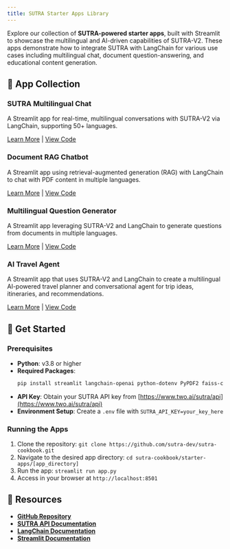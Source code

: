 ```yaml
---
title: SUTRA Starter Apps Library
---
```


Explore our collection of **SUTRA-powered starter apps**, built with Streamlit to showcase the multilingual and AI-driven capabilities of SUTRA-V2. These apps demonstrate how to integrate SUTRA with LangChain for various use cases including multilingual chat, document question-answering, and educational content generation.

## 📱 App Collection

<div style={{ display: 'flex', flexWrap: 'wrap', gap: '20px' }}>

<div style={{ width: '300px', border: '1px solid #ddd', padding: '15px', borderRadius: '8px' }}>
  <h3>SUTRA Multilingual Chat</h3>
  <p>A Streamlit app for real-time, multilingual conversations with SUTRA-V2 via LangChain, supporting 50+ languages.</p>
  <a href="/docs/Starter-Apps/multilingual-chat" style={{ color: '#007bff', textDecoration: 'none' }}>Learn More</a> | <a href="https://github.com/sutra-dev/sutra-cookbook/tree/main/starter-apps/sutra_multilingual_chat" style={{ color: '#007bff', textDecoration: 'none' }}>View Code</a>
</div>

<div style={{ width: '300px', border: '1px solid #ddd', padding: '15px', borderRadius: '8px' }}>
  <h3>Document RAG Chatbot</h3>
  <p>A Streamlit app using retrieval-augmented generation (RAG) with LangChain to chat with PDF content in multiple languages.</p>
  <a href="/docs/Starter-Apps/chat-with-pdf" style={{ color: '#007bff', textDecoration: 'none' }}>Learn More</a> | <a href="https://github.com/sutra-dev/sutra-cookbook/tree/main/starter-apps/Document_RAG_ChatBOT" style={{ color: '#007bff', textDecoration: 'none' }}>View Code</a>
</div>

<div style={{ width: '300px', border: '1px solid #ddd', padding: '15px', borderRadius: '8px' }}>
  <h3>Multilingual Question Generator</h3>
  <p>A Streamlit app leveraging SUTRA-V2 and LangChain to generate questions from documents in multiple languages.</p>
  <a href="/docs/Starter-Apps/mcq-generator" style={{ color: '#007bff', textDecoration: 'none' }}>Learn More</a> | <a href="https://github.com/sutra-dev/sutra-cookbook/tree/main/starter-apps/mcq_generator" style={{ color: '#007bff', textDecoration: 'none' }}>View Code</a>
</div>

<div style={{ width: '300px', border: '1px solid #ddd', padding: '15px', borderRadius: '8px' }}>
  <h3>AI Travel Agent</h3>
  <p>A Streamlit app that uses SUTRA-V2 and LangChain to create a multilingual AI-powered travel planner and conversational agent for trip ideas, itineraries, and recommendations.</p>
  <a href="/docs/Starter-Apps/ai-travel-planner" style={{ color: '#007bff', textDecoration: 'none' }}>Learn More</a> | <a href="https://github.com/sutra-dev/sutra-cookbook/tree/main/starter-apps/ai-travel-planner" style={{ color: '#007bff', textDecoration: 'none' }}>View Code</a>
</div>

</div>

## 🚀 Get Started

### Prerequisites
- **Python**: v3.8 or higher
- **Required Packages**: 
  ```bash
  pip install streamlit langchain-openai python-dotenv PyPDF2 faiss-cpu langchain-community
  ```
- **API Key**: Obtain your SUTRA API key from [https://www.two.ai/sutra/api](https://www.two.ai/sutra/api)
- **Environment Setup**: Create a `.env` file with `SUTRA_API_KEY=your_key_here`

### Running the Apps
1. Clone the repository: `git clone https://github.com/sutra-dev/sutra-cookbook.git`
2. Navigate to the desired app directory: `cd sutra-cookbook/starter-apps/[app_directory]`
3. Run the app: `streamlit run app.py`
4. Access in your browser at `http://localhost:8501`

## 🔧 Resources
- [**GitHub Repository**](https://github.com/sutra-dev/sutra-cookbook)
- [**SUTRA API Documentation**](https://www.two.ai/sutra/api)
- [**LangChain Documentation**](https://python.langchain.com/docs/get_started/introduction)
- [**Streamlit Documentation**](https://docs.streamlit.io)